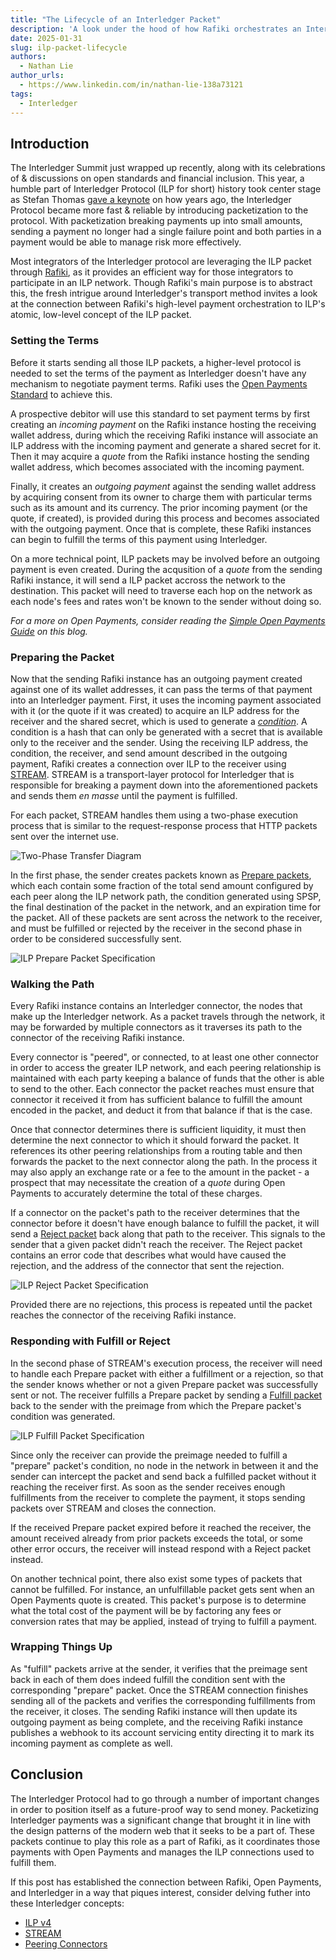 ```yaml
---
title: "The Lifecycle of an Interledger Packet"
description: 'A look under the hood of how Rafiki orchestrates an Interledger payment.'
date: 2025-01-31
slug: ilp-packet-lifecycle
authors:
  - Nathan Lie
author_urls:
  - https://www.linkedin.com/in/nathan-lie-138a73121
tags:
  - Interledger
---
```


## Introduction
The Interledger Summit just wrapped up recently, along with its celebrations of & discussions on open standards and financial inclusion.
This year, a humble part of Interledger Protocol (ILP for short) history took center stage as Stefan Thomas [gave a keynote](https://www.youtube.com/watch?v=Djw6wMXFv1Q&t=3240s) on how years ago, the Interledger Protocol became more fast & reliable by introducing packetization to the protocol.
With packetization breaking payments up into small amounts, sending a payment no longer had a single failure point and both parties in a payment would be able to manage risk more effectively.

Most integrators of the Interledger protocol are leveraging the ILP packet through [Rafiki](https://rafiki.dev/overview/overview/), as it provides an efficient way for those integrators to participate in an ILP network.
Though Rafiki's main purpose is to abstract this, the fresh intrigue around Interledger's transport method invites a look at the connection between Rafiki's high-level payment orchestration to ILP's atomic, low-level concept of the ILP packet.

### Setting the Terms
Before it starts sending all those ILP packets, a higher-level protocol is needed to set the terms of the payment as Interledger doesn't have any mechanism to negotiate payment terms. Rafiki uses the [Open Payments Standard](https://openpayments.dev/introduction/overview/) to achieve this.

A prospective debitor will use this standard to set payment terms by first creating an _incoming payment_ on the Rafiki instance hosting the receiving wallet address, during which the receiving Rafiki instance will associate an ILP address with the incoming payment and generate a shared secret for it.
Then it may acquire a _quote_ from the Rafiki instance hosting the sending wallet address, which becomes associated with the incoming payment.

Finally, it creates an _outgoing payment_ against the sending wallet address by acquiring consent from its owner to charge them with particular terms such as its amount and its currency.
The prior incoming payment (or the quote, if created), is provided during this process and becomes associated with the outgoing payment.
Once that is complete, these Rafiki instances can begin to fulfill the terms of this payment using Interledger.

On a more technical point, ILP packets may be involved before an outgoing payment is even created. During the acqusition of a _quote_ from the sending Rafiki instance, it will send a ILP packet accross the network to the destination. This packet will need to traverse each hop on the network as each node's fees and rates won't be known to the sender without doing so.

_For a more on Open Payments, consider reading the [Simple Open Payments Guide](https://interledger.org/developers/blog/simple-open-payments-guide/) on this blog._

### Preparing the Packet
Now that the sending Rafiki instance has an outgoing payment created against one of its wallet addresses, it can pass the terms of that payment into an Interledger payment. First, it uses the incoming payment associated with it (or the quote if it was created) to acquire an ILP address for the receiver and the shared secret, which is used to generate a [_condition_](/developers/rfcs/stream-protocol/#6-condition-and-fulfillment-generation).
A condition is a hash that can only be generated with a secret that is available only to the receiver and the sender.
Using the receiving ILP address, the condition, the receiver, and send amount described in the outgoing payment, Rafiki creates a connection over ILP to the receiver using [STREAM](/developers/rfcs/stream-protocol/).
STREAM is a transport-layer protocol for Interledger that is responsible for breaking a payment down into the aforementioned packets and sends them _en masse_ until the payment is fulfilled.

For each packet, STREAM handles them using a two-phase execution process that is similar to the request-response process that HTTP packets sent over the internet use.

![Two-Phase Transfer Diagram](/developers/img/blog/2025-01-31/2p-transfer.png)

In the first phase, the sender creates packets known as [Prepare packets](/developers/rfcs/interledger-protocol/#ilp-prepare), which each contain some fraction of the total send amount configured by each peer along the ILP network path, the condition generated using SPSP, the final destination of the packet in the network, and an expiration time for the packet.
All of these packets are sent across the network to the receiver, and must be fulfilled or rejected by the receiver in the second phase in order to be considered successfully sent.

![ILP Prepare Packet Specification](/developers/img/blog/2025-01-31/ilp-prepare-spec.png)

### Walking the Path
Every Rafiki instance contains an Interledger connector, the nodes that make up the Interledger network.
As a packet travels through the network, it may be forwarded by multiple connectors as it traverses its path to the connector of the receiving Rafiki instance.

Every connector is "peered", or connected, to at least one other connector in order to access the greater ILP network, and each peering relationship is maintained with each party keeping a balance of funds that the other is able to send to the other.
Each connector the packet reaches must ensure that connector it received it from has sufficient balance to fulfill the amount encoded in the packet, and deduct it from that balance if that is the case.

Once that connector determines there is sufficient liquidity, it must then determine the next connector to which it should forward the packet.
It references its other peering relationships from a routing table and then forwards the packet to the next connector along the path.
In the process it may also apply an exchange rate or a fee to the amount in the packet - a prospect that may necessitate the creation of a _quote_ during Open Payments to accurately determine the total of these charges.

If a connector on the packet's path to the receiver determines that the connector before it doesn't have enough balance to fulfill the packet, it will send a [Reject packet](/developers/rfcs/interledger-protocol/#ilp-reject) back along that path to the receiver.
This signals to the sender that a given packet didn't reach the receiver.
The Reject packet contains an error code that describes what would have caused the rejection, and the address of the connector that sent the rejection.

![ILP Reject Packet Specification](/developers/img/blog/2025-01-31/ilp-reject-spec.png)

Provided there are no rejections, this process is repeated until the packet reaches the connector of the receiving Rafiki instance.

### Responding with Fulfill or Reject
In the second phase of STREAM's execution process, the receiver will need to handle each Prepare packet with either a fulfillment or a rejection, so that the sender knows whether or not a given Prepare packet was successfully sent or not.
The receiver fulfills a Prepare packet by sending a [Fulfill packet](/developers/rfcs/interledger-protocol/#ilp-fulfill) back to the sender with the preimage from which the Prepare packet's condition was generated.

![ILP Fulfill Packet Specification](/developers/img/blog/2025-01-31/ilp-fulfill-spec.png)

Since only the receiver can provide the preimage needed to fulfill a "prepare" packet's condition, no node in the network in between it and the sender can intercept the packet and send back a fulfilled packet without it reaching the receiver first.
As soon as the sender receives enough fulfillments from the receiver to complete the payment, it stops sending packets over STREAM and closes the connection.

If the received Prepare packet expired before it reached the receiver, the amount received already from prior packets exceeds the total, or some other error occurs, the receiver will instead respond with a Reject packet instead.


On another technical point, there also exist some types of packets that cannot be fulfilled. For instance, an unfulfillable packet gets sent when an Open Payments quote is created. This packet's purpose is to determine what the total cost of the payment will be by factoring any fees or conversion rates that may be applied, instead of trying to fulfill a payment.

### Wrapping Things Up
As "fulfill" packets arrive at the sender, it verifies that the preimage sent back in each of them does indeed fulfill the condition sent with the corresponding "prepare" packet.
Once the STREAM connection finishes sending all of the packets and verifies the corresponding fulfillments from the receiver, it closes. The sending Rafiki instance will then update its outgoing payment as being complete, and the receiving Rafiki instance publishes a webhook to its account servicing entity directing it to mark its incoming payment as complete as well.

## Conclusion
The Interledger Protocol had to go through a number of important changes in order to position itself as a future-proof way to send money. Packetizing Interledger payments was a significant change that brought it in line with the design patterns of the modern web that it seeks to be a part of.
These packets continue to play this role as a part of Rafiki, as it coordinates those payments with Open Payments and manages the ILP connections used to fulfill them.

If this post has established the connection between Rafiki, Open Payments, and Interledger in a way that piques interest, consider delving futher into these Interledger concepts:

- [ILP v4](/developers/rfcs/interledger-protocol/)
- [STREAM](/developers/rfcs/stream-protocol/)
- [Peering Connectors](/developers/rfcs/peering-clearing-settling)
